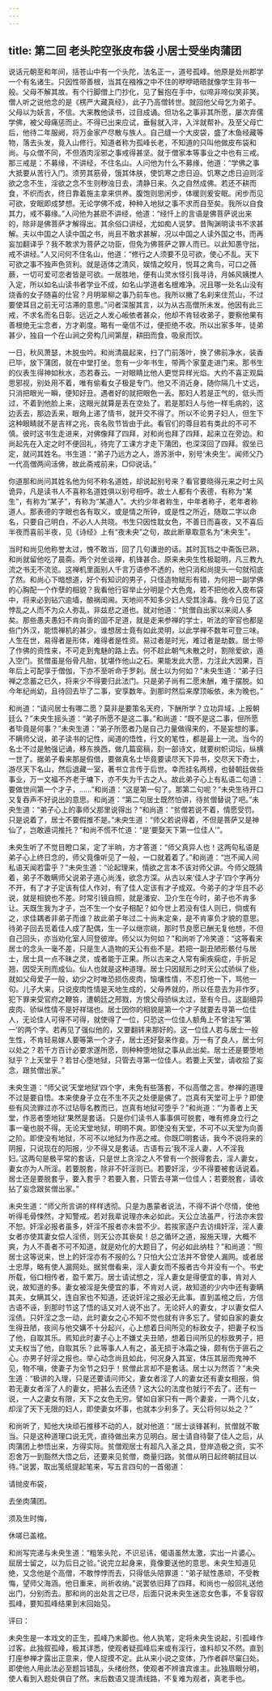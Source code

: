 ```yaml
---
---
---
```

title: 第二回 老头陀空张皮布袋 小居士受坐肉蒲团
---



说话元朝至和年间，括苍山中有一个头陀，法名正一，道号孤峰。他原是处州郡学一个有名诸生。只因性带善根，当其在襁褓之中不住的咿咿晤晤就像学生背书一般。父母不解其故。有个行脚僧上门抄化，见了鬟抱在手中，似啼非啼似笑非笑。僧人听之说他念的是《楞严大藏真经》，此子乃高僧转世。就回他父母乞为弟子。父母以为妖言，不信。大来教他读书，过目成诵。但功名之事非其所愿，屡次弃儒学佛，被父母痛惩而止。不得已出来应试，垂髫就入泮，入泮就帮补。及至父母亡后，他待二年服阙，将万金家产尽散与族人。自己缝一个大皮袋，盛了木鱼经藏等物，落去头发，竟入山修行。知道者称为孤峰长老，不知道的只叫他做皮布袋和尚。与众僧不同，不但酒肉淫邪之事戒得甚坚。就于僧家本等事业之中也有三戒。那三戒是：不募缘，不讲经，不住名山。人问他为什么不募缘，他道：“学佛之事大抵要从苦行入门。须劳其筋骨，饿其体肤，使饥寒之虑日迫。饥寒之虑日迫则淫欲之念不生，淫欲之念不生则秽浊日去，清静日来。久之自然成佛。若还不耕而食，不织而衣，终日靠着施主拿来供养。腹饱则思闲步，体暖则爰安眠。闲步而见可欲，安眠即成梦想。无论学佛不成，种种入地狱之事不求而自至矣。我所以自食其力，戒不募缘。”人问他为甚麽不讲经，他道：“经忏上的言语是佛菩萨说出来的，除非是佛菩萨才解得出。其余俗口讲经，尤如痴人说梦。昔陶渊明读书不求甚解。夫以中国之人读中国之书，尚且不敢求甚解，况以中国之人读外国之书，而再妄加翻译乎？我不敢求为菩萨之功臣，但免为佛菩萨之罪人而已。以此知愚守拙，戒不讲经。”人又问何不住名山，他道：“修行之人须要不见可欲，使心不乱。天下可欲之事不独声色货利。就是适体之清风，娱情之皎月，悦耳之禽鸟，可口之薇蕨，一切可爱可恋者皆是可欲。一居胜地，便有山灵水怪引我寻诗，月姊风姨搅人入定，所以如名山读书者学业不成，如名山学道者名根难净。况且哪一处名山没有烧香的女子随喜的仕官？月明翠柳之事乃前车也。我所以撇了名刹来住荒山，不过要使耳目之前无可沽滞的意思。”问者深服其言，以为从古高僧所未发。他因有此三戒，不求名而名日彰。远近之人发心皈依者甚众，他却不肯轻收弟子，要察他果有善根绝无尘念者，方才剃度。略有一毫信不过，便拒绝不收。所以出家多年，徒弟甚少，独自一个在山涧之旁构几间第屋，耕田而食，吸泉而饮。

一日，秋风萧瑟，木脱虫吟。和尚清晨起来，扫了门前落叶，换了佛前净水，装香已毕，放下蒲团，就在中堂打坐。忽有一少年书生，带两个家童走进门来。那书生的仪表生得神如秋水，态若春云。一对眼睛比他人更觉异样光焰。大约不喜正观扁思邪视，别处用不着，唯有偷看女子极是专门。他又不消近身，随你隔几十丈远，只消把眼光一瞬，便知好丑。遇者好的就把眼色一丢。那妇人若是正气的，低头而过，不着到他脸上来，这眼光就算是丢在空处了。若是那妇人与他一样毛病的，这边丢去，那边丢来，眼角上递了情书，就开交不得了。所以不论男子妇人，但生下这种眼睛就不是吉祥之兆，丧名败节皆由于此。看官们的尊目若有类此的不可不慎。彼时这书生走进来，对佛像拜了四拜，对和尚也拜了四拜，起来立在旁边。和尚起先在入定之时不便回礼，待完了工课方才走下蒲团，也深深回了四拜。叙坐已定，就问其姓名。书生道：“弟子乃远方之人，游苏浙中，别号‘未央生’。闻师父乃一代高僧两间活佛，故此斋戒前来，□仰说话。”

你道那和尚问其姓名他为何不称名道姓，却说起别号来？看官要晓得元来之时士风诡异，凡是读书人不喜称名道姓俱以别号相呼。故士人都有个表德，有称为“某生”，有称为“某子”，有称为“某道人”。大约少年者称生，中年者称子，老年者称道人。那表德的字眼也各有取义，或是情之所钟，或是性之所近，随取二字以命名，只要自己明白，不必人人共晓。书生只因性耽女色，不善日而喜夜，又不喜后半夜而喜前半夜，见《诗经》上有“夜未央”之句，故此断章取意名为“未央生”。

当时和尚见他称誉太过，愧不敢当，回了几句谦逊的话。其时瓦铛之中斋饭已熟，和尚就留他吃了晨斋。两个对坐谈禅，机锋甚合。原来未央生性极聪明，凡三教九流之书无不流览。这禅机里面别人千言万语参不透的，他只消和尚提头一句就彻底了然。和尚心下暗想道，好个有知识的男子，只怪造物赋形有错，为何把一副学佛的心胸配一个作孽的相貌？我看他行容举止分明是个大色鬼，若不把他收入皮布袋中，将来必到钻穴逾墙，酿祸闺阃。天地间不知多少妇人受其涂毒。我今日见了这悖乱之人而不为众人弥乱，非兹悲之道也。就对他道：“贫僧自出家以来阅人多矣。那些愚夫愚妇不肯向善的固不足道，就是走来参禅的学士，听法的宰官也都是些门外汉，能悟禅机的甚少。谁想居士竟有如此灵明，以此学禅不数年可登三味。人生在世，易得者是形体，难得者是性资。易过者是时光，难过者是劫数。居士带了作佛的资性来，不可走到鬼魅的路上去。何不趁此朝气未散之时，割除爱欲，遁入空门。贫僧虽是俗骨凡胎，犹堪作他山之石。果能发此大愿，力注此大因果，百年后上可配享于僧伽，下亦不至听命于罗刹。居士以为何如？”未央生道：“弟子归禅之念蓄之已久，将来少不得要归此法门。只是弟子尚有二愿未酬，难于摆脱。如今年纪尚幼，且待回去毕了二事，安享数年。到那时然后来摩顶皈依，未为晚也。”

和尚道：“请问居士有哪二愿？莫非是要策名天府，下酬所学？立功异域，上报朝廷么？”未央生摇头道：“弟子所愿不是这二事。”和尚道：“既不是这二事，但所愿者毕竟是何事？”未央生道：“弟子所愿者乃是自己力量做得来的，不是妄想的事。不瞒师父说，弟子读书的记性，闻道的悟性，行文的笔性，都是最上一流。当今的名士不过是勉强记诵，移东换西，做几篇窗稿，刻一部诗文，就要树帜词坛，纵横一世了。据弟子看来那是假借，要做真名士毕竟要读尽天下异书，交尽天下奇士，游尽天下名山，然后退藏一室，著书立言传于后世。幸而挂名两榜，也替朝廷做些事业，万一文福不齐老于墉下，亦不失为千古之人。故此弟子心上有私语二句道：要做世间第一个才子，……”和尚道：“这是第一句了。那第二句呢？”未央生待开口又复吞声不好说出的意思。和尚道：“第二句居士既然怕讲，待贫僧替说了吧。”未央生道：“弟子心上的事师父那里说得出？”和尚道：“贫僧若说不着，情愿受罚。只是说着了，居士不要假推不是。”未央生道：“师父若说得着，不但是菩萨又是神仙了，岂敢遁词推托？”和尚不慌不忙道：“是‘要娶天下第一位佳人’”。

未央生听了不觉目瞪口呆，定了半晌，方才答道：“师父真异人也！这两句私语是弟子心上终日念的，师父竟像听见了一般，一口就着着了。”和尚道：“岂不闻人间私语天闻若雷乎？”未央生道：“论起理来，情欲之言本不该对师父讲。今师父既猜着，弟子不敢瞒师父说弟子道心尚浅，欲念方深。从古以来‘佳人才子’四个字再分不开，有了才子定该有佳人作对，有了佳人定该有才子成双。今弟子的才华且不必说，就是相貌也不差。时常引镜自照，就是潘安、卫介生在今时，弟子也不肯多让。天既生我为才子，岂不生一个女子相配？如今世上若没有佳人则已，倘或有之，求佳耦者非弟子而谁？故此弟子年过二十尚未定亲，是不肯辜负才貌的意思。待弟子回去觅着佳人成了配偶，生一子以继宗祧，那时节良愿已酬无复他想，不但自己回头，亦当劝化室人同登彼岸。师父以为何如？”和尚听了冷笑道：“这等看来居士的念头一毫不差，只是生人造物的天公有些不是。若把一副丑陋形骸付与居士，居士具一点不昧之灵，或者能于正果。所以古来之人常有瘌疾痫症，手折足翘，因受天刑而成仙。仙人也就是这种道理。居士只因赋形之时天公忒骄纵了些，就如父母爱子一般，幼少之时唯恐损伤皮肉，恼壤性情，不忍打他一下，骂他一句。儿子大来，只说皮肉性情是天地生成的，父母养就的，所以任意去为非作歹。犯下罪来受官府之鞭笞，遭朝廷之邢戮，方恨父母骄纵太过，至有今日。这副细异皮肉、骄纵性情不是好祥瑞也。居士因你的相貌是第一个才子就要去寻第一位佳人，无论佳人可得不可得，就使得了一位，只恐这一位佳人额角上不曾注写‘第一’的两个字。若再见了强似他的，又要翻转来那好的。这一位佳人若与居士一般生性，不肯轻易嫁人要等第一个才子，居士还好娶来作妾。万一有了良人，居士何以处之？若千方百计必要求遂所愿，则种种堕地狱之事从此出矣。居士还是要堕地狱乎？上天堂乎？若甘心堕地狱，只管去寻第一位佳人。若要上天堂，请收拾了妄念，跟贫僧出家。”

未央生道：“师父说‘天堂地狱’四个字，未免有些落套，不似高僧之言。参禅的道理不过是要自悟。本来使身子立在不生不灭之处便是佛了。岂真有天堂可上乎？即使些有风流罪过亦不过玷辱名教而已，岂真有地狱可堕乎？”和尚道：“‘为善者上天堂，作恶者堕地狱’果然是套话。只是你们读书人事事俱可脱套，唯有修身立行之事一毫也脱不得。无论天堂地狱，明明不爽。即使没有天堂，不可不以天堂为向善之阶。即使没有地狱，不可不以地狱为作恶之戒。你既□明套话，我今不说将来的阴报，只说现在的阳报，少不得又是套话。古语有云‘我不淫人妻，人不淫我妇。’这两句是极平常的套话，只是世上贪淫之人不曾有一个脱得套去，淫人妻女，妻女亦为人所淫。若要脱套，除非不奸淫则已。若要奸淫，少不得要被套话说着。居士还是要脱套乎，要入套乎？若要入套，只管去寻第一位佳人；若要脱套，请收拈了妄念跟贫僧出家。”

未央生道：“师父所言讲的样样透彻。只是为愚蒙者说法，不得不讲个尽情，使他听得毛骨悚然，才知警戒。若对我辈说理亦未必如此。天公立法虽严，行法亦未尝不恕。奸淫必报者虽多，奸淫不报者亦未尝不少。若挨家逐户去访缉奸淫，淫人妻女者亦使其妻女偿人淫债，则天公亦其亵矣！总之循环之道，报施天理，大概不爽，为人不善者不可不知道，就是劝化的大题目了，何必如此纳柱？”和尚道：“照居士这等说来，世上的奸淫亦有不报的么？只怕大公立法并不曾使人漏网。或者居士忠厚，略有使人漏网处。据贫僧看来，淫人妻女而不报者古今并没有一个。书史所载，俗口相传者，盈千累万。居士请试想之，淫人妻女是得便宜的事，肯对人说，故知道的多。妻女被淫是失便宜的事，不肯对人说，故知道的少内中还有妻瞒其夫，女瞒其父，连自家也不知道，还说奸淫之报必无此事。直到盖棺之后，方信古语不诬，到那时节这了悟的话又对人说不出了。无论奸人的妻女，才以妻女偿人淫债。只奸淫之念一动，此时妻女之心不知不觉也就有许多忘了。譬如自家的妻女生得丑陋，夜间与他交媾不十分起兴，心上想着日间所见的标致女子，把妻子权当了他，自取其乐。焉知此时妻子心上不嫌丈夫丑陋，想着日间所见的标致男子，把丈夫权当了他，自取其乐？此等事人人有之，虽无损于冰霜之操，颇有伤于匪石之心。亦男子好淫之报也。举心动念尚且如此，何况身入其室，体压其层而鬼神不见，物不嗔，使妻子为全节之妇乎！贫僧此言却不是套话。居士以为然否？”未央生道：“极讲的入理，只是还要请问师父，妻女者淫了人的妻女还有妻女相报，倘若无妻女者淫了人的妻女，把甚么去还债？这大公的法度也就行不去了。还有一说，一人之妻女有限，天下之女色无穷。譬如自家只有一两个妻妾，一两个儿女，却淫了天下无限的妇人，即使妻女坏事，也就本少利多了。天公将何以处之？”

和尚听了，知他大块顽石推移不动的人，就对他道：“居士谈锋甚利，贫僧就不敢当。只是这种道理口说无凭，直待做出来方见明白。居士请自待娶了佳人之后，从肉蒲团上参悟出来，方得实际。贫僧观居士有超凡入圣之具，登岸造极之资，实不忍舍万一到豁然大悟之后，还要来见贫僧，商量归路。贫僧从明日起终朝拭目以待。”说罢，取出笺纸提起笔来，写五言四句的一首偈道：

请抛皮布袋，

去坐肉蒲团。

须及生时悔，

休嗟已盖棺。

和尚写完递与未央生道：“粗笨头陀，不识忌讳，偈语虽然太激，实出一片婆心。屈居士留之，以为后日之验。”说完立起身来，竟像要送他的意思。未央生知道见绝，又念他是个高僧，不敢悖悖而去，只得低头陪罪道：“弟子赋性愚顽，不受教悔，望师父海涵。他日重来，尚祈收纳。”说罢依旧拜了四拜，和尚也一般回礼送他出门，分别而去。那和尚的出处言之已尽，后面只说未央生迷恋女色事，不复容叙孤峰，要知孤峰结果到末回始见。

评曰：

未央生是一本戏文的正生，孤峰乃末脚也。他人执笔，定将未央生说起，引孤峰作过客。此独叙孤峰，极其详悉，使观者疑孤峰后来或有淫行，谁料却又不然。直到打座参禅才露出正意来，使人捉摸不定。此从来小说之变体，乃作者辟尽窠臼处。即使他人用此法必至题旨错乱，头绪纷然，使观者不辨谁宾谁主。此独眉眼分明，使人看到入题处俱自了然。末后数语又提清线路，不复难为观者，真老手也。
